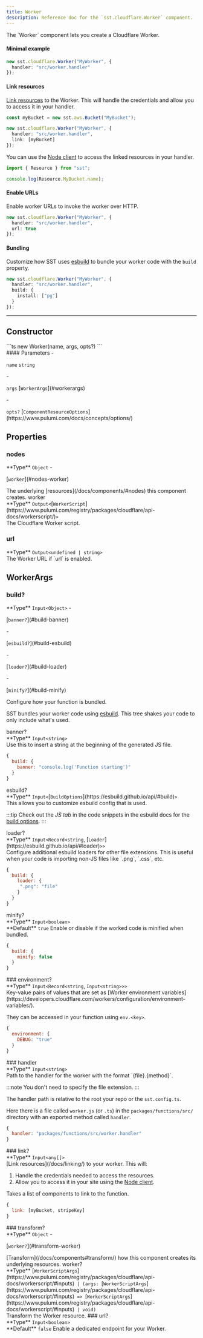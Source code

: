 ```yaml
---
title: Worker
description: Reference doc for the `sst.cloudflare.Worker` component.
---
```



<div class="tsdoc">

<Section type="about">
The `Worker` component lets you create a Cloudflare Worker.

#### Minimal example

```ts
new sst.cloudflare.Worker("MyWorker", {
  handler: "src/worker.handler"
});
```

#### Link resources

[Link resources](/docs/linking/) to the Worker. This will handle the credentials
and allow you to access it in your handler.

```ts {5}
const myBucket = new sst.aws.Bucket("MyBucket");

new sst.cloudflare.Worker("MyWorker", {
  handler: "src/worker.handler",
  link: [myBucket]
});
```

You can use the [Node client](/docs/reference/client/) to access the linked resources
in your handler.

```ts title="src/worker.ts"
import { Resource } from "sst";

console.log(Resource.MyBucket.name);
```

#### Enable URLs

Enable worker URLs to invoke the worker over HTTP.

```ts {3}
new sst.cloudflare.Worker("MyWorker", {
  handler: "src/worker.handler",
  url: true
});
```

#### Bundling

Customize how SST uses [esbuild](https://esbuild.github.io/) to bundle your worker code with the `build` property.

```ts
new sst.cloudflare.Worker("MyWorker", {
  handler: "src/worker.handler",
  build: {
    install: ["pg"]
  }
});
```
</Section>

---

## Constructor

<Segment>
<Section type="signature">
```ts
new Worker(name, args, opts?)
```
</Section>

<Section type="parameters">
#### Parameters
- <p><code class="key">name</code> <code class="primitive">string</code></p>
- <p><code class="key">args</code> [<code class="type">WorkerArgs</code>](#workerargs)</p>
- <p><code class="key">opts?</code> [<code class="type">ComponentResourceOptions</code>](https://www.pulumi.com/docs/concepts/options/)</p>
</Section>
</Segment>

## Properties

### nodes
<Segment>
<Section type="parameters">
<InlineSection>
**Type** <code class="primitive">Object</code>
</InlineSection>
- <p>[<code class="key">worker</code>](#nodes-worker)</p>
</Section>
The underlying [resources](/docs/components/#nodes) this component creates.
</Segment>
<NestedTitle id="nodes-worker" Tag="h4" parent="nodes.">worker</NestedTitle>
<Segment>
<Section type="parameters">
<InlineSection>
**Type** <code class="primitive">Output</code><code class="symbol">&lt;</code>[<code class="type">WorkerScript</code>](https://www.pulumi.com/registry/packages/cloudflare/api-docs/workerscript/)<code class="symbol">&gt;</code>
</InlineSection>
</Section>
The Cloudflare Worker script.
</Segment>

### url
<Segment>
<Section type="parameters">
<InlineSection>
**Type** <code class="primitive">Output</code><code class="symbol">&lt;</code><code class="primitive">undefined</code><code class="symbol"> | </code><code class="primitive">string</code><code class="symbol">&gt;</code>
</InlineSection>
</Section>
The Worker URL if `url` is enabled.
</Segment>

## WorkerArgs
### build?
<Segment>
<Section type="parameters">
<InlineSection>
**Type** <code class="primitive">Input</code><code class="symbol">&lt;</code><code class="primitive">Object</code><code class="symbol">&gt;</code>
</InlineSection>
- <p>[<code class="key">banner?</code>](#build-banner)</p>
- <p>[<code class="key">esbuild?</code>](#build-esbuild)</p>
- <p>[<code class="key">loader?</code>](#build-loader)</p>
- <p>[<code class="key">minify?</code>](#build-minify)</p>
</Section>
Configure how your function is bundled.

SST bundles your worker code using [esbuild](https://esbuild.github.io/). This tree shakes your code to only include what's used.

</Segment>
<NestedTitle id="build-banner" Tag="h4" parent="build.">banner?</NestedTitle>
<Segment>
<Section type="parameters">
<InlineSection>
**Type** <code class="primitive">Input</code><code class="symbol">&lt;</code><code class="primitive">string</code><code class="symbol">&gt;</code>
</InlineSection>
</Section>
Use this to insert a string at the beginning of the generated JS file.

```js
{
  build: {
    banner: "console.log('Function starting')"
  }
}
```
</Segment>
<NestedTitle id="build-esbuild" Tag="h4" parent="build.">esbuild?</NestedTitle>
<Segment>
<Section type="parameters">
<InlineSection>
**Type** <code class="primitive">Input</code><code class="symbol">&lt;</code>[<code class="type">BuildOptions</code>](https://esbuild.github.io/api/#build)<code class="symbol">&gt;</code>
</InlineSection>
</Section>
This allows you to customize esbuild config that is used.

:::tip
Check out the _JS tab_ in the code snippets in the esbuild docs for the
[build options](https://esbuild.github.io/api/#build).
:::

</Segment>
<NestedTitle id="build-loader" Tag="h4" parent="build.">loader?</NestedTitle>
<Segment>
<Section type="parameters">
<InlineSection>
**Type** <code class="primitive">Input</code><code class="symbol">&lt;</code><code class="primitive">Record</code><code class="symbol">&lt;</code><code class="primitive">string</code>, [<code class="type">Loader</code>](https://esbuild.github.io/api/#loader)<code class="symbol">&gt;</code><code class="symbol">&gt;</code>
</InlineSection>
</Section>
Configure additional esbuild loaders for other file extensions. This is useful
when your code is importing non-JS files like `.png`, `.css`, etc.

```js
{
  build: {
    loader: {
     ".png": "file"
    }
  }
}
```
</Segment>
<NestedTitle id="build-minify" Tag="h4" parent="build.">minify?</NestedTitle>
<Segment>
<Section type="parameters">
<InlineSection>
**Type** <code class="primitive">Input</code><code class="symbol">&lt;</code><code class="primitive">boolean</code><code class="symbol">&gt;</code>
</InlineSection>
</Section>

<InlineSection>
**Default** <code class="primitive">true</code>
</InlineSection>
Enable or disable if the worked code is minified when bundled.

```js
{
  build: {
    minify: false
  }
}
```
</Segment>
### environment?
<Segment>
<Section type="parameters">
<InlineSection>
**Type** <code class="primitive">Input</code><code class="symbol">&lt;</code><code class="primitive">Record</code><code class="symbol">&lt;</code><code class="primitive">string</code>, <code class="primitive">Input</code><code class="symbol">&lt;</code><code class="primitive">string</code><code class="symbol">&gt;</code><code class="symbol">&gt;</code><code class="symbol">&gt;</code>
</InlineSection>
</Section>
Key-value pairs of values that are set as [Worker environment variables](https://developers.cloudflare.com/workers/configuration/environment-variables/).

They can be accessed in your function using `env.<key>`.

```js
{
  environment: {
    DEBUG: "true"
  }
}
```
</Segment>
### handler
<Segment>
<Section type="parameters">
<InlineSection>
**Type** <code class="primitive">Input</code><code class="symbol">&lt;</code><code class="primitive">string</code><code class="symbol">&gt;</code>
</InlineSection>
</Section>
Path to the handler for the worker with the format `{file}.{method}`.

:::note
You don't need to specify the file extension.
:::

The handler path is relative to the root your repo or the `sst.config.ts`.

Here there is a file called `worker.js` (or `.ts`) in the `packages/functions/src/`
directory with an exported method called `handler`.

```js
{
  handler: "packages/functions/src/worker.handler"
}
```
</Segment>
### link?
<Segment>
<Section type="parameters">
<InlineSection>
**Type** <code class="primitive">Input</code><code class="symbol">&lt;</code><code class="primitive">any</code><code class="symbol">[]</code><code class="symbol">&gt;</code>
</InlineSection>
</Section>
[Link resources](/docs/linking/) to your worker. This will:

1. Handle the credentials needed to access the resources.
2. Allow you to access it in your site using the [Node client](/docs/reference/client/).

Takes a list of components to link to the function.

```js
{
  link: [myBucket, stripeKey]
}
```
</Segment>
### transform?
<Segment>
<Section type="parameters">
<InlineSection>
**Type** <code class="primitive">Object</code>
</InlineSection>
- <p>[<code class="key">worker?</code>](#transform-worker)</p>
</Section>
[Transform](/docs/components#transform/) how this component creates its underlying
resources.

</Segment>
<NestedTitle id="transform-worker" Tag="h4" parent="transform.">worker?</NestedTitle>
<Segment>
<Section type="parameters">
<InlineSection>
**Type** [<code class="type">WorkerScriptArgs</code>](https://www.pulumi.com/registry/packages/cloudflare/api-docs/workerscript/#inputs)<code class="symbol"> | </code><code class="symbol">(</code><code class="primitive">args</code><code class="symbol">: </code>[<code class="type">WorkerScriptArgs</code>](https://www.pulumi.com/registry/packages/cloudflare/api-docs/workerscript/#inputs)<code class="symbol"> => </code>[<code class="type">WorkerScriptArgs</code>](https://www.pulumi.com/registry/packages/cloudflare/api-docs/workerscript/#inputs)<code class="symbol"> | </code><code class="primitive">void</code><code class="symbol">)</code>
</InlineSection>
</Section>
Transform the Worker resource.

</Segment>
### url?
<Segment>
<Section type="parameters">
<InlineSection>
**Type** <code class="primitive">Input</code><code class="symbol">&lt;</code><code class="primitive">boolean</code><code class="symbol">&gt;</code>
</InlineSection>
</Section>

<InlineSection>
**Default** <code class="primitive">false</code>
</InlineSection>
Enable a dedicated endpoint for your Worker.

</Segment>
</div>